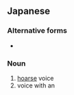 ==Japanese==
{{ja-kanjitab|r=y|sort=だみごえ}}

===Alternative forms===
* {{l/ja|訛み声}}

===Noun===
{{ja-noun|だみごえ|kyu=濁聲}}

# [[hoarse]] voice
# voice with an {{l|en|accent|id=modulation of the voice}}